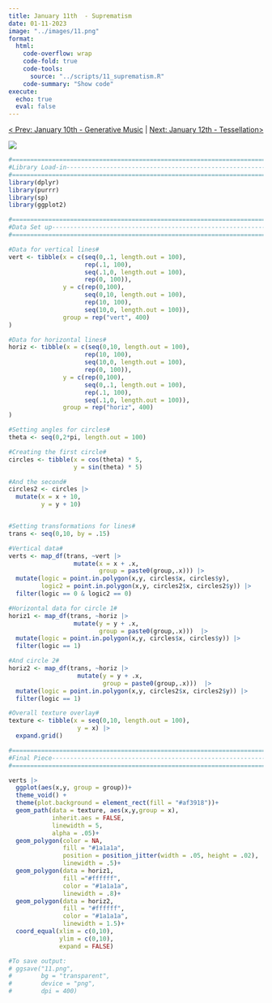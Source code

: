 ```yaml
---
title: January 11th  - Suprematism
date: 01-11-2023
image: "../images/11.png"
format:
  html:
    code-overflow: wrap
    code-fold: true
    code-tools:
      source: "../scripts/11_suprematism.R"
    code-summary: "Show code"
execute:
  echo: true
  eval: false
---
```


<center>

[\< Prev: January 10th - Generative Music](day_10.qmd) \| [Next: January 12th - Tessellation\>](day_12.qmd)

</center>

![](/images/11.png){fig-alt="An image of two black and white striped quarte circles in the bottom left and top right of the image. The background of the image is filled with thick, distroted red and black lines." fig-align="center"}

```r
#=============================================================================#
#Library Load-in---------------------------------------------------------------
#=============================================================================#
library(dplyr)
library(purrr)
library(sp)
library(ggplot2)

#=============================================================================#
#Data Set up-------------------------------------------------------------------
#=============================================================================#

#Data for vertical lines#
vert <- tibble(x = c(seq(0,.1, length.out = 100),
                     rep(.1, 100),
                     seq(.1,0, length.out = 100),
                     rep(0, 100)),
               y = c(rep(0,100),
                     seq(0,10, length.out = 100),
                     rep(10, 100),
                     seq(10,0, length.out = 100)),
               group = rep("vert", 400)
)

#Data for horizontal lines#
horiz <- tibble(x = c(seq(0,10, length.out = 100),
                     rep(10, 100),
                     seq(10,0, length.out = 100),
                     rep(0, 100)),
               y = c(rep(0,100),
                     seq(0,.1, length.out = 100),
                     rep(.1, 100),
                     seq(.1,0, length.out = 100)),
               group = rep("horiz", 400)
)

#Setting angles for circles#
theta <- seq(0,2*pi, length.out = 100)

#Creating the first circle#
circles <- tibble(x = cos(theta) * 5,
                  y = sin(theta) * 5)

#And the second#
circles2 <- circles |>
  mutate(x = x + 10,
         y = y + 10)


#Setting transformations for lines#
trans <- seq(0,10, by = .15)

#Vertical data#
verts <- map_df(trans, ~vert |>
                  mutate(x = x + .x,
                         group = paste0(group,.x))) |>
  mutate(logic = point.in.polygon(x,y, circles$x, circles$y),
         logic2 = point.in.polygon(x,y, circles2$x, circles2$y)) |>
  filter(logic == 0 & logic2 == 0)

#Horizontal data for circle 1#
horiz1 <- map_df(trans, ~horiz |>
                  mutate(y = y + .x,
                         group = paste0(group,.x)))  |>
  mutate(logic = point.in.polygon(x,y, circles$x, circles$y)) |>
  filter(logic == 1)

#And circle 2#
horiz2 <- map_df(trans, ~horiz |>
                   mutate(y = y + .x,
                          group = paste0(group,.x)))  |>
  mutate(logic = point.in.polygon(x,y, circles2$x, circles2$y)) |>
  filter(logic == 1)

#Overall texture overlay#
texture <- tibble(x = seq(0,10, length.out = 100),
                   y = x) |>
  expand.grid()

#=============================================================================#
#Final Piece-------------------------------------------------------------------
#=============================================================================#

verts |>
  ggplot(aes(x,y, group = group))+
  theme_void() +
  theme(plot.background = element_rect(fill = "#af3918"))+
  geom_path(data = texture, aes(x,y,group = x), 
            inherit.aes = FALSE, 
            linewidth = 5, 
            alpha = .05)+
  geom_polygon(color = NA, 
               fill = "#1a1a1a", 
               position = position_jitter(width = .05, height = .02), 
               linewidth = .5)+
  geom_polygon(data = horiz1, 
               fill ="#ffffff", 
               color = "#1a1a1a", 
               linewidth = .8)+
  geom_polygon(data = horiz2, 
               fill = "#ffffff", 
               color = "#1a1a1a", 
               linewidth = 1.5)+
  coord_equal(xlim = c(0,10),
              ylim = c(0,10),
              expand = FALSE)

#To save output:
# ggsave("11.png",
#        bg = "transparent",
#        device = "png",
#        dpi = 400)
```

